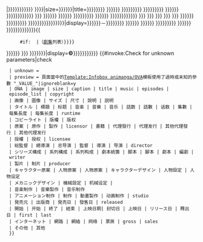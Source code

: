<noinclude>{{Infobox_animanga/Top}}
</noinclude>{{Infobox_animanga/Head|{{#if:{{{ONA|}}}|[[原創網路動畫|网络动画]]|[[原創動畫錄影帶|OVA]]}}|{{{title|{{{标题|{{{標題|{{{タイトル|}}}}}}}}}}}}}}
{{Infobox_animanga/Image|{{{image|{{{圖像|{{{画像|}}}}}}}}}|size={{{尺寸|{{{サイズ|{{{size|}}}}}}}}}|title={{{說明|{{{説明|{{{caption|}}}}}}}}}}}
{{Infobox_animanga/Item|原案|{{{原案|}}}}}
{{Infobox_animanga/Item|原作|{{{原作|}}}}}
{{Infobox_animanga/Item|總導演|{{{總導演|{{{总导演|{{{総監督|}}}}}}}}}}}
{{Infobox_animanga/Item|導演|{{{導演|{{{导演|{{{監督|{{{director|}}}}}}}}}}}}}}
{{Infobox_animanga/Item|[[剧本统筹]]|{{{系列構成|{{{系列构成|{{{シリーズ構成|{{{劇本統籌|}}}}}}}}}}}}}}
{{Infobox_animanga/Item|製片|{{{製片|{{{制片|{{{producer|}}}}}}}}}}}
{{Infobox_animanga/Item|編劇|{{{腳本|{{{脚本|{{{編劇|{{{劇本|{{{writer|}}}}}}}}}}}}}}}}}
{{Infobox_animanga/Item|人物原案|{{{人物原案|{{{キャラクター原案|}}}}}}}}
{{Infobox_animanga/Item|[[人物設計|人物設定]]|{{{人物設定|{{{人物设定|{{{キャラクターデザイン|}}}}}}}}}}}
{{Infobox_animanga/Item|[[機械設計 (動畫)|機械設定]]|{{{機械設定|{{{机械设定|{{{メカニックデザイン|}}}}}}}}}}}
{{Infobox_animanga/Item|音樂|{{{音樂|{{{音乐|{{{音楽|{{{music|}}}}}}}}}}}}}}
{{Infobox_animanga/Item|音樂製作|{{{音樂製作|{{{音乐制作|{{{音楽制作|}}}}}}}}}}}
{{Infobox_animanga/Item|動畫製作|{{{動畫製作|{{{动画制作|{{{アニメーション制作|{{{制作|{{{studio|}}}}}}}}}}}}}}}}}
{{Infobox_animanga/Item|製作|{{{製作|{{{licensor|}}}}}}}}
{{Infobox_animanga/Item|書籍|{{{書籍|{{{书籍|}}}}}}}}
{{Infobox_animanga/Item|出版商|{{{出版商|{{{発売元|}}}}}}}}
{{Infobox_animanga/Item|代理發行|{{{代理發行|{{{代理发行|}}}}}}}}
{{Infobox_animanga/Collapsible|其他代理發行|{{{其他代理發行|{{{其他代理发行|}}}}}}}}
{{Infobox_animanga/Item|授權|{{{授權|{{{授权|{{{licensee|}}}}}}}}}}}
{{Infobox_animanga/Item|發售日|{{{發售日|{{{发售日|{{{発売日|{{{released|}}}}}}}}}}}}}}
{{Infobox_animanga/Item|發表期間|{{{開始|{{{开始|{{{結束|{{{结束|{{{終了|{{{first|{{{last|}}}}}}}}}}}}}}}}}}}}}|display={{{開始|{{{开始|{{{first|}}}}}}}}}－{{{結束|{{{结束|}}}{{{終了|{{{last|}}}}}}}}}}}
{{Infobox_animanga/Item|上映日期|{{{封切日|{{{上映日|{{{上映日期|}}}}}}}}}}}
{{Infobox_animanga/Item|釋出日|{{{釋出日|{{{释出日|{{{リリース日|}}}}}}}}}}}
{{Infobox_animanga/Item|網路|{{{網路|{{{網絡|{{{网络|{{{インターネット|}}}}}}}}}}}}}}
{{Infobox_animanga/Item|每集長度|{{{每集長度|{{{每集长度|{{{runtime|}}}}}}}}}}}
{{Infobox_animanga/Item|話數|{{{話數|{{{話数|{{{话数|{{{集數|{{{集数|{{{episodes|}}}}}}}}}}}}}}}}}}{{
      #if: {{{episode_list|}}} |<span class="noprint">（[[{{{episode_list}}}|劇集]]列表）</span>}}}}
{{Infobox_animanga/Item|票房|{{{票房|{{{gross|{{{sales|}}}}}}}}}}}
{{Infobox_animanga/Item|其他|{{{其他|{{{その他|}}}}}}}}
{{Infobox_animanga/Item|版权-{zh-tw:資訊;zh-cn:信息}-|{{{版權|{{{版权|{{{copyright|{{{コピーライト|}}}}}}}}}}}}|display=<strong>©</strong>{{{版權|{{{版权|{{{copyright|{{{コピーライト}}}}}}}}}}}}}}
<includeonly>{{#invoke:Check for unknown parameters|check
  | unknown = {{main other|[[Category:在ACGN類模板使用過時參數的頁面|_VALUE_{{PAGENAME}}]]}}
  | preview = 頁面當中的[[Template:Infobox animanga/OVA]]模板使用了過時或未知的參數 "_VALUE_"|ignoreblank=y
  | ONA | image | size | caption | title | music | episodes | episode_list | copyright 
  | 画像 | 圖像 | サイズ | 尺寸 | 說明 | 説明 
  | タイトル | 標題 | 标题 | 音楽 | 音樂 | 音乐 | 話数 | 話數 | 话数 | 集數 | 每集長度 | 每集长度 | runtime
  | コピーライト | 版權 | 版权
  | 原案 | 原作 | 製作 | licensor | 書籍 | 代理發行 | 代理发行 | 其他代理發行 | 其他代理发行
  | 授權 | 授权 | licensee
  | 総監督 | 總導演 | 总导演 | 監督 | 導演 | 导演 | director
  | シリーズ構成 | 系列構成 | 系列构成 | 劇本統籌 | 脚本 | 腳本 | 劇本 | 編劇 | writer
  | 製片 | 制片 | producer 
  | キャラクター原案 | 人物原案 | 人物原案 | キャラクターデザイン | 人物設定 | 人物设定
  | メカニックデザイン | 機械設定 | 机械设定 |
  | 音楽制作 | 音樂製作 | 音乐制作
  | アニメーション制作 | 制作 | 動畫製作 | 动画制作 | studio
  | 発売元 | 出版商 | 発売日 | 發售日 | released
  | 開始 | 开始 | 終了 | 結束 | 上映日期| 封切日 | 上映日 | リリース日 | 釋出日 | first | last
  | インターネット | 網路 | 網絡 | 网络 | 票房 | gross | sales
  | その他 | 其他 
  }}</includeonly><noinclude>
{{Infobox_animanga/Bottom}}
{{Documentation}}
</noinclude>